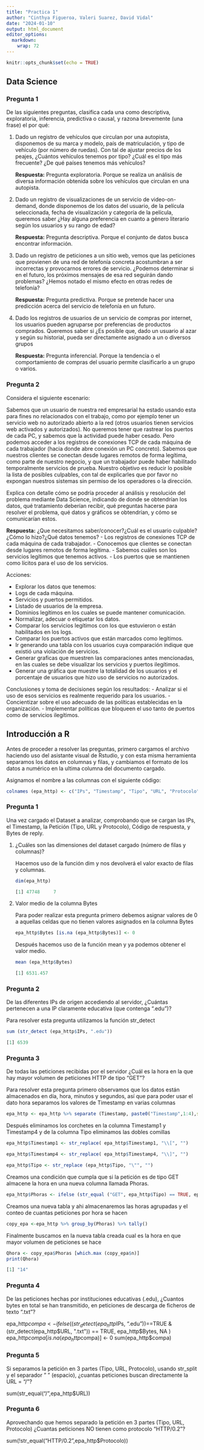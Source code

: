 ```yaml
---
title: "Practica 1"
author: "Cinthya Figueroa, Valeri Suarez, David Vidal"
date: "2024-01-10"
output: html_document
editor_options: 
  markdown: 
    wrap: 72
---
```


```r
knitr::opts_chunk$set(echo = TRUE)
```

## Data Science

### Pregunta 1

De las siguientes preguntas, clasifica cada una como descriptiva,
exploratoria, inferencia, predictiva o causal, y razona brevemente (una
frase) el por qué:

1.  Dado un registro de vehículos que circulan por una autopista,
    disponemos de su marca y modelo, país de matriculación, y tipo de
    vehículo (por número de ruedas). Con tal de ajustar precios de los
    peajes, ¿Cuántos vehículos tenemos por tipo? ¿Cuál es el tipo más
    frecuente? ¿De qué países tenemos más vehículos?

    **Respuesta:** Pregunta exploratoria. Porque se realiza un análisis
    de diversa información obtenida sobre los vehículos que circulan en
    una autopista.

2.  Dado un registro de visualizaciones de un servicio de
    video-on-demand, donde disponemos de los datos del usuario, de la
    película seleccionada, fecha de visualización y categoría de la
    película, queremos saber ¿Hay alguna preferencia en cuanto a género
    literario según los usuarios y su rango de edad?

    **Respuesta:** Pregunta descriptiva. Porque el conjunto de datos
    busca encontrar información.

3.  Dado un registro de peticiones a un sitio web, vemos que las
    peticiones que provienen de una red de telefonía concreta
    acostumbran a ser incorrectas y provocarnos errores de servicio.
    ¿Podemos determinar si en el futuro, los próximos mensajes de esa
    red seguirán dando problemas? ¿Hemos notado el mismo efecto en otras
    redes de telefonía?

    **Respuesta:** Pregunta predictiva. Porque se pretende hacer una
    predicción acerca del servicio de telefonía en un futuro.

4.  Dado los registros de usuarios de un servicio de compras por
    internet, los usuarios pueden agruparse por preferencias de
    productos comprados. Queremos saber si ¿Es posible que, dado un
    usuario al azar y según su historial, pueda ser directamente
    asignado a un o diversos grupos

    **Respuesta:** Pregunta inferencial. Porque la tendencia o el
    comportamiento de compras del usuario permite clasificarlo a un
    grupo o varios.

### Pregunta 2

Considera el siguiente escenario:

Sabemos que un usuario de nuestra red empresarial ha estado usando esta
para fines no relacionados con el trabajo, como por ejemplo tener un
servicio web no autorizado abierto a la red (otros usuarios tienen
servicios web activados y autorizados). No queremos tener que rastrear
los puertos de cada PC, y sabemos que la actividad puede haber cesado.
Pero podemos acceder a los registros de conexiones TCP de cada máquina
de cada trabajador (hacia donde abre conexión un PC concreto). Sabemos
que nuestros clientes se conectan desde lugares remotos de forma
legítima, como parte de nuestro negocio, y que un trabajador puede haber
habilitado temporalmente servicios de prueba. Nuestro objetivo es
reducir lo posible la lista de posibles culpables, con tal de
explicarles que por favor no expongan nuestros sistemas sin permiso de
los operadores o la dirección.

Explica con detalle cómo se podría proceder al análisis y resolución del
problema mediante Data Science, indicando de donde se obtendrían los
datos, qué tratamiento deberían recibir, qué preguntas hacerse para
resolver el problema, qué datos y gráficos se obtendrían, y cómo se
comunicarían estos.

**Respuesta:** ¿Que necesitamos saber/conocer?¿Cuál es el usuario
culpable?¿Cómo lo hizo?¿Qué datos tenemos? - Los registros de conexiones
TCP de cada máquina de cada trabajador. - Conocemos que clientes se
conectan desde lugares remotos de forma legítima. - Sabemos cuáles son
los servicios legítimos que tenemos activos. - Los puertos que se
mantienen como lícitos para el uso de los servicios.

Acciones:

-   Explorar los datos que tenemos:
-   Logs de cada máquina.
-   Servicios y puertos permitidos.
-   Listado de usuarios de la empresa.
-   Dominios legítimos en los cuales se puede mantener comunicación.
-   Normalizar, adecuar o etiquetar los datos.
-   Comparar los servicios legítimos con los que estuvieron o están
    habilitados en los logs.
-   Comparar los puertos activos que están marcados como legítimos.
-   Ir generando una tabla con los usuarios cuya comparación indique que
    existió una violación de servicios.
-   Generar graficas que muestren las comparaciones antes mencionadas,
    en las cuales se debe visualizar los servicios y puertos ilegítimos.
-   Generar una gráfica que muestre la totalidad de los usuarios y el
    porcentaje de usuarios que hizo uso de servicios no autorizados.

Conclusiones y toma de decisiones según los resultados: - Analizar si el
uso de esos servicios es realmente requerido para los usuarios. -
Concientizar sobre el uso adecuado de las políticas establecidas en la
organización. - Implementar políticas que bloqueen el uso tanto de
puertos como de servicios ilegítimos.

## Introducción a R

Antes de proceder a resolver las preguntas, primero cargamos el archivo
haciendo uso del asistante visual de Rstudio, y con esta misma
herramienta separamos los datos en columnas y filas, y cambiamos el
formato de los datos a numérico en la ultima columna del documento
cargado.

Asignamos el nombre a las columnas con el siguiente código:

``` r
colnames (epa_http) <- c("IPs", "Timestamp", "Tipo", "URL", "Protocolo", "Código de respuesta", "Bytes")
```

### Pregunta 1

Una vez cargado el Dataset a analizar, comprobando que se cargan las
IPs, el Timestamp, la Petición (Tipo, URL y Protocolo), Código de
respuesta, y Bytes de reply.

1.  ¿Cuáles son las dimensiones del dataset cargado (número de filas y
    columnas)?

    Hacemos uso de la función dim y nos devolverá el valor exacto de
    filas y columnas.

    ``` r
    dim(epa_http)
    ```

    ``` r
    [1] 47748     7
    ```

2.  Valor medio de la columna Bytes

    Para poder realizar esta pregunta primero debemos asignar valores de
    0 a aquellas celdas que no tienen valores asignados en la columna
    Bytes

    ``` r
    epa_http$Bytes [is.na (epa_http$Bytes)] <- 0
    ```

    Después hacemos uso de la función mean y ya podemos obtener el valor
    medio.

    ``` r
    mean (epa_http$Bytes)
    ```

    ``` r
    [1] 6531.457
    ```

### Pregunta 2

De las diferentes IPs de origen accediendo al servidor, ¿Cuántas
pertenecen a una IP claramente educativa (que contenga ".edu")?

Para resolver esta pregunta utilizamos la función str_detect

``` r
sum (str_detect (epa_http$IPs, ".edu"))
```

``` r
[1] 6539
```

### Pregunta 3

De todas las peticiones recibidas por el servidor ¿Cuál es la hora en la
que hay mayor volumen de peticiones HTTP de tipo "GET"?

Para resolver esta pregunta primero observamos que los datos están
almacenados en día, hora, minutos y segundos, así que para poder usar el
dato hora separamos los valores de Timestamp en varias columnas

``` r
epa_http <- epa_http %>% separate (Timestamp, paste0("Timestamp",1:4),sep=':')
```

Después eliminamos los corchetes en la columna Timestamp1 y Timestamp4 y
de la columna Tipo eliminamos las dobles comillas

``` r
epa_http$Timestamp1 <- str_replace( epa_http$Timestamp1, "\\[", "")
```

``` r
epa_http$Timestamp4 <- str_replace( epa_http$Timestamp4, "\\]", "")
```

``` r
epa_http$Tipo <- str_replace (epa_http$Tipo, "\"", "")
```

Creamos una condición que cumpla que si la petición es de tipo GET
almacene la hora en una nueva columna llamada Phoras.

``` r
epa_http$Phoras <- ifelse (str_equal ("GET", epa_http$Tipo) == TRUE, epa_http$Timestamp2, NA )
```

Creamos una nueva tabla y ahi almacenaremos las horas agrupadas y el
conteo de cuantas peticiones por hora se hacen

``` r
copy_epa <-epa_http %>% group_by(Phoras) %>% tally()
```

Finalmente buscamos en la nueva tabla creada cual es la hora en que
mayor volumen de peticiones se hace

``` r
Qhora <- copy_epa$Phoras [which.max (copy_epa$n)] 
print(Qhora)
```

``` r
[1] "14"
```

### Pregunta 4

De las peticiones hechas por instituciones educativas (.edu), ¿Cuantos
bytes en total se han transmitido, en peticiones de descarga de ficheros
de texto ".txt"?

epa_http$compa <- ifelse( (str_detect(epa_http$IPs, ".edu"))==TRUE &
(str_detect(epa_http$URL, ".txt")) == TRUE, epa_http$Bytes, NA )
epa_http$compa[is.na(epa_http$compa)] \<- 0 sum(epa_http\$compa)

### Pregunta 5

Si separamos la petición en 3 partes (Tipo, URL, Protocolo), usando
str_split y el separador " " (espacio), ¿cuantas peticiones buscan
directamente la URL = "/"?

sum(str_equal("/",epa_http\$URL))

### Pregunta 6

Aprovechando que hemos separado la petición en 3 partes (Tipo, URL,
Protocolo) ¿Cuantas peticiones NO tienen como protocolo "HTTP/0.2"?

sum(!str_equal("HTTP/0.2",epa_http\$Protocolo))
